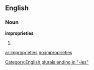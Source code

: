 ==English==

===Noun===
'''improprieties'''

# {{plural of|[[impropriety]]}}

[[Category:English plurals ending in "-ies"]]

[[ar:improprieties]]
[[no:improprieties]]